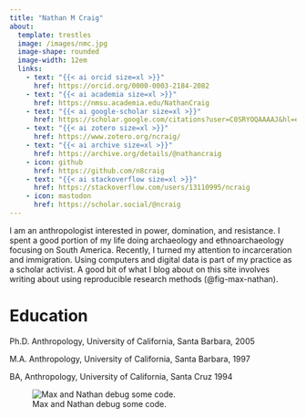 ```yaml
---
title: "Nathan M Craig"
about:
  template: trestles
  image: /images/nmc.jpg
  image-shape: rounded
  image-width: 12em
  links: 
    - text: "{{< ai orcid size=xl >}}"
      href: https://orcid.org/0000-0003-2184-2082
    - text: "{{< ai academia size=xl >}}"
      href: https://nmsu.academia.edu/NathanCraig
    - text: "{{< ai google-scholar size=xl >}}"
      href: https://scholar.google.com/citations?user=C0SRYOQAAAAJ&hl=en
    - text: "{{< ai zotero size=xl >}}"
      href: https://www.zotero.org/ncraig/
    - text: "{{< ai archive size=xl >}}"
      href: https://archive.org/details/@nathancraig
    - icon: github
      href: https://github.com/n8craig
    - text: "{{< ai stackoverflow size=xl >}}"
      href: https://stackoverflow.com/users/13110995/ncraig
    - icon: mastodon
      href: https://scholar.social/@ncraig
---
```


I am an anthropologist interested in power, domination, and resistance. I spent a good portion of my life doing archaeology and ethnoarchaeology focusing on South America. Recently, I turned my attention to incarceration and immigration. Using computers and digital data is part of my practice as a scholar activist. A good bit of what I blog about on this site involves writing about using reproducible research methods (@fig-max-nathan).


# Education

Ph.D. Anthropology, University of California, Santa Barbara, 2005

M.A. Anthropology, University of California, Santa Barbara, 1997

BA, Anthropology, University of California, Santa Cruz 1994

![Max and Nathan debug some code.](https://i.imgur.com/4IhqZoA.jpg){#fig-max-nathan}